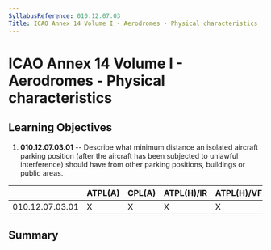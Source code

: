 ```yaml
---
SyllabusReference: 010.12.07.03
Title: ICAO Annex 14 Volume I - Aerodromes - Physical characteristics
---
```


# ICAO Annex 14 Volume I - Aerodromes - Physical characteristics

## Learning Objectives

1.  **010.12.07.03.01** -- Describe what minimum distance an isolated aircraft
    parking position (after the aircraft has been subjected to unlawful
    interference) should have from other parking positions, buildings or public
    areas.

|                 | ATPL(A) | CPL(A) | ATPL(H)/IR | ATPL(H)/VFR | CPL(H) | IR  | CBIR(A) |
| --------------- | ------- | ------ | ---------- | ----------- | ------ | --- | ------- |
| 010.12.07.03.01 | X       | X      | X          | X           | X      |     |         |

## Summary
